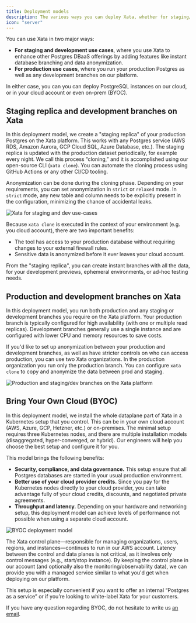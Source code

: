 ```yaml
---
title: Deployment models
description: The various ways you can deploy Xata, whether for staging/dev or production, hosted in our cloud or in your cloud account.
icon: "server"
---
```


You can use Xata in two major ways:

- **For staging and development use cases**, where you use Xata to enhance other Postgres DBaaS offerings by adding features like instant database branching and data anonymization.
- **For production use cases**, where you run your production Postgres as well as any development branches on our platform.

In either case, you can you can deploy PostgreSQL instances on our cloud, or in your cloud account or even on-prem (BYOC).

## Staging replica and development branches on Xata

In this deployment model, we create a "staging replica" of your production Postgres on the Xata platform. This works with 
any Postgres service (AWS RDS, Amazon Aurora, GCP Cloud SQL, Azure Database, etc.). The staging replica is updated with
the production dataset periodically, for example every night.  We call this process “cloning,” and it is accomplished using our 
open-source CLI (`xata clone`). You can automate the cloning process using GitHub Actions or any other CI/CD tooling.

Anonymization can be done during the cloning phase. Depending on your requirements, you can set anonymization in `strict`
or `relaxed` mode. In `strict` mode, any new table and column needs to be explicitly present in the configuration,
minimizing the chance of accidental leaks.

![Xata for staging and dev use-cases](assets/images/xata-deployment-staging.png)

Because `xata clone` is executed in the context of your environment (e.g. you cloud account), there are two important benefits:

- The tool has access to your production database without requiring changes to your external firewall rules.
- Sensitive data is anonymized before it ever leaves your cloud account.

From the "staging replica", you can create instant branches with all the data, for your development previews, ephemeral environments,
or ad-hoc testing needs.

## Production and development branches on Xata

In this deployment model, you run both production and any staging or development branches you require on the Xata platform. Your production 
branch is typically configured for high availability (with one or multiple read replicas). Development branches generally use a single 
instance and are configured with lower CPU and memory resources to save costs.

If you'd like to set up anonymization between your production and development branches, as well as have stricter controls on who can access production, you can use two Xata organizations. In the production organization you run only the production branch. You can configure `xata clone` to copy and anonymize the data between prod and staging.

![Production and staging/dev branches on the Xata platform](assets/images/xata-prod-branches-diagram.png)

## Bring Your Own Cloud (BYOC)

In this deployment model, we install the whole dataplane part of Xata in a Kubernetes setup that you control. This can be in your
own cloud account (AWS, Azure, GCP, Hetzner, etc.) or on-premises. The minimal setup requires three Kubernetes nodes, and there are multiple
installation models (disaggregated, hyper-converged, or hybrid). Our engineers will help you choose the best setup and configure it for you.

This model brings the following benefits:

- **Security, compliance, and data governance.** This setup ensure that all Postgres databases are started in your usual production environment.
- **Better use of your cloud provider credits.** Since you pay for the Kubernetes nodes directly to your cloud provider, you can take advantage fully of your cloud credits, discounts, and negotiated private agreements.
- **Throughput and latency.** Depending on your hardware and networking setup, this deployment model can achieve levels of performance not possible when using a separate cloud account.

![BYOC deployment model](assets/images/byoc-architecture.png)

The Xata control plane—responsible for managing organizations, users, regions, and instances—continues to run in our AWS account. Latency between 
the control and data planes is not critical, as it involves only control messages (e.g., start/stop instance). By keeping the control plane in 
our account (and optionally also the monitoring/observability data), we can provide you with a managed service similar to what you'd get 
when deploying on our platform.

This setup is especially convenient if you want to offer an internal “Postgres as a service” or if you’re looking to white-label Xata for your customers.

If you have any question regarding BYOC, do not hesitate to write us [an email](mailto:info@xata.io).